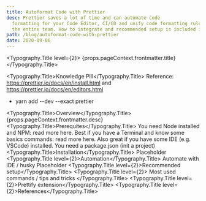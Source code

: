 ```yaml
---
title: Autoformat Code with Prettier
desc: Prettier saves a lot of time and can automate code
  formatting for your Code Editor, CI/CD and unify code formatting rules of
  the entire team. How to integrate and recommended setup is included in this resource.
path: /blog/autoformat-code-with-prettier
date: 2020-09-06
---
```



<Typography.Title level={2}>
  {props.pageContext.frontmatter.title}
</Typography.Title>

<Typography.Title>Knowledge Pill</Typography.Title>
Reference: https://prettier.io/docs/en/install.html and https://prettier.io/docs/en/editors.html

<ul>
  <li>yarn add --dev --exact prettier</li>
</ul>

<Typography.Title>Overview</Typography.Title>
<Text>{props.pageContext.frontmatter.desc}</Text>
<Typography.Title>Prerequites</Typography.Title>
You need Node installed and NPM: read more here. Best if you have a Terminal and
know some basics commands: read more here. Also great if you have some IDE (e.g.
VSCode) installed. You need a package.json (init a project)
<Typography.Title>Installation</Typography.Title>
Placeholder
<Typography.Title level={2}>Automation</Typography.Title>
Automate with IDE / husky Placeholder
<Typography.Title level={2}>Recommended setup</Typography.Title>
<Typography.Title level={2}>
  Most used commands / tips and tricks
</Typography.Title>
<Typography.Title level={2}>Prettify extension</Typography.Title>
<Typography.Title level={2}>References</Typography.Title>
